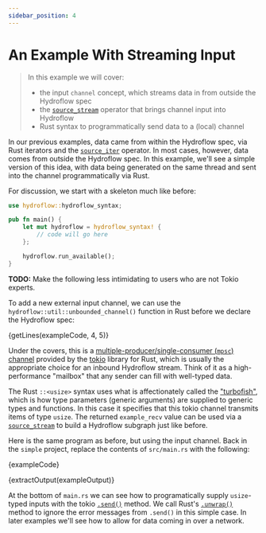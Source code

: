 ```yaml
---
sidebar_position: 4
---
```


# An Example With Streaming Input
> In this example we will cover:
> - the input `channel` concept, which streams data in from outside the Hydroflow spec
> - the [`source_stream`](../syntax/surface_ops_gen.md#source_stream) operator that brings channel input into Hydroflow
> - Rust syntax to programmatically send data to a (local) channel

In our previous examples, data came from within the Hydroflow spec, via Rust iterators and the [`source_iter`](../syntax/surface_ops_gen.md#source_iter) operator. In most cases, however, data comes from outside the Hydroflow spec. In this example, we'll see a simple version of this idea, with data being generated on the same thread and sent into the channel programmatically via Rust.

For discussion, we start with a skeleton much like before:

```rust showLineNumbers
use hydroflow::hydroflow_syntax;

pub fn main() {
    let mut hydroflow = hydroflow_syntax! {
        // code will go here
    };

    hydroflow.run_available();
}
```

**TODO:** Make the following less intimidating to users who are not Tokio experts.

To add a new external input
channel, we can use the `hydroflow::util::unbounded_channel()` function in Rust before we declare the Hydroflow spec:

<CodeBlock language="rust">{getLines(exampleCode, 4, 5)}</CodeBlock>

Under the covers, this is a [multiple-producer/single-consumer (`mpsc`) channel](https://docs.rs/tokio/latest/tokio/sync/mpsc/fn.unbounded_channel.html)
provided by the [tokio](https://docs.rs/tokio/latest/tokio) library for Rust, which is usually the appropriate choice for an inbound Hydroflow stream.
Think of it as a high-performance "mailbox" that any sender can fill with well-typed data.

The Rust `::<usize>` syntax uses what is affectionately
called the ["turbofish"](https://turbo.fish/about), which is how type parameters (generic arguments) are
supplied to generic types and functions. In this case it specifies that this tokio channel
transmits items of type `usize`.
The returned `example_recv` value can be used via a [`source_stream`](../syntax/surface_ops_gen.md#source_stream)
to build a Hydroflow subgraph just like before.

Here is the same program as before, but using the
input channel. Back in the `simple` project, replace the contents of `src/main.rs` with the following:

<CodeBlock language="rust" showLineNumbers>{exampleCode}</CodeBlock>

<CodeBlock language="console">{extractOutput(exampleOutput)}</CodeBlock>

At the bottom of `main.rs` we can see how to programatically supply `usize`-typed inputs with the tokio
[`.send()`](https://docs.rs/tokio/latest/tokio/sync/mpsc/struct.UnboundedSender.html#method.send) method.
We call Rust's [`.unwrap()`](https://doc.rust-lang.org/std/result/enum.Result.html#method.unwrap) method
to ignore the error messages from `.send()` in this simple case.  In later examples we'll see how to
allow for data coming in over a network.
